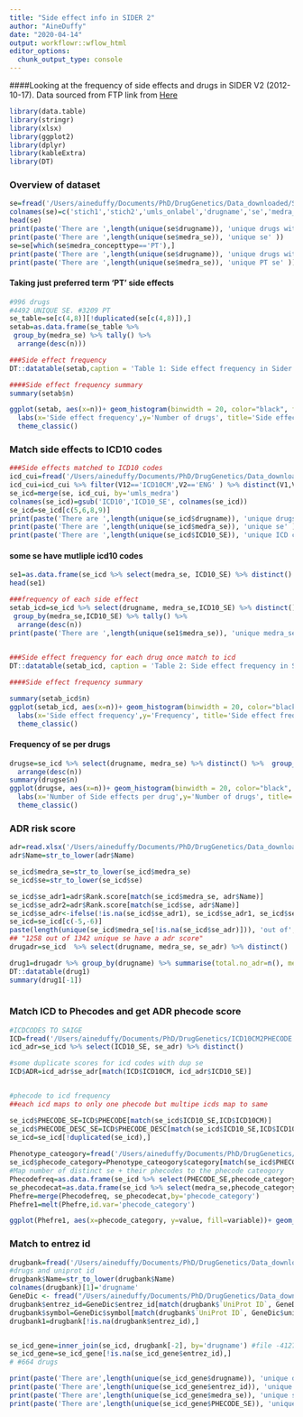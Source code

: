 ```yaml
---
title: "Side effect info in SIDER 2"
author: "AineDuffy"
date: "2020-04-14"
output: workflowr::wflow_html
editor_options:
  chunk_output_type: console
---
```



####Looking at the frequency of side effects and drugs in SIDER V2 (2012-10-17). Data sourced from FTP link from [Here](http://sideeffects.embl.de) 

```r

library(data.table)
library(stringr)
library(xlsx)
library(ggplot2) 
library(dplyr)
library(kableExtra)
library(DT)
```

### Overview of dataset 
``` r
se=fread('/Users/aineduffy/Documents/PhD/DrugGenetics/Data_downloaded/SIDER 2/meddra_adverse_effects.tsv.gz',data.table=F)
colnames(se)=c('stich1','stich2','umls_onlabel','drugname','se','medra_concepttype','umls_medra','medra_se')
head(se)
print(paste('There are ',length(unique(se$drugname)), 'unique drugs with se' ))
print(paste('There are ',length(unique(se$medra_se)), 'unique se' ))
se=se[which(se$medra_concepttype=='PT'),]
print(paste('There are ',length(unique(se$drugname)), 'unique drugs with se' ))
print(paste('There are ',length(unique(se$medra_se)), 'unique PT se' ))
```
#### Taking just preferred term 'PT' side effects
```r

#996 drugs 
#4492 UNIQUE SE. #3209 PT
se_table=se[c(4,8)][!duplicated(se[c(4,8)]),]
setab=as.data.frame(se_table %>% 
 group_by(medra_se) %>% tally() %>%
  arrange(desc(n)))

###Side effect frequency
DT::datatable(setab,caption = 'Table 1: Side effect frequency in Sider', filter='top',colnames=c('Side effects','Frequency'), editable = TRUE, extensions = 'Buttons', options = list(dom='Bfrtip', buttons='copy','csvHtml15','excel'))

####Side effect frequency summary
summary(setab$n)

ggplot(setab, aes(x=n))+ geom_histogram(binwidth = 20, color="black", fill="light blue") +
  labs(x='Side effect frequency',y='Number of drugs', title='Side effect frequency across SIDER2') +
  theme_classic()

```

### Match side effects to ICD10 codes 
```r
###Side effects matched to ICD10 codes
icd_cui=fread('/Users/aineduffy/Documents/PhD/DrugGenetics/Data_downloaded/MRCONSO.RRF.txt',data.table=F, quote='')
icd_cui=icd_cui %>% filter(V12=='ICD10CM',V2=='ENG' ) %>% distinct(V1,V11) %>% rename(umls_medra=V1,ICD10=V11)
se_icd=merge(se, icd_cui, by='umls_medra')
colnames(se_icd)=gsub('ICD10','ICD10_SE', colnames(se_icd))
se_icd=se_icd[c(5,6,8,9)]
print(paste('There are ',length(unique(se_icd$drugname)), 'unique drugs with se that match to ICD10' ))
print(paste('There are ',length(unique(se_icd$medra_se)), 'unique se' ))
print(paste('There are ',length(unique(se_icd$ICD10_SE)), 'unique ICD codes' ))
``` 

#### some se have mutliple icd10 codes
```r

se1=as.data.frame(se_icd %>% select(medra_se, ICD10_SE) %>% distinct() %>% group_by(medra_se) %>% filter(n()>1))
head(se1)

###frequency of each side effect 
setab_icd=se_icd %>% select(drugname, medra_se,ICD10_SE) %>% distinct() %>% 
 group_by(medra_se,ICD10_SE) %>% tally() %>%
  arrange(desc(n))
print(paste('There are ',length(unique(se1$medra_se)), 'unique medra_se with duplicate ICD10 codes' ))

 
###Side effect frequency for each drug once match to icd
DT::datatable(setab_icd, caption = 'Table 2: Side effect frequency in Sider matched to ICD10 code',filter='top', colnames=c('Side effects','ICD10'  ,'Frequency'), editable = TRUE, extensions = 'Buttons', options = list(dom='Bfrtip', buttons='copy'))

####Side effect frequency summary

summary(setab_icd$n)
ggplot(setab_icd, aes(x=n))+ geom_histogram(binwidth = 20, color="black", fill="light blue") +
  labs(x='Side effect frequency',y='Frequency', title='Side effect frequency which match to ICD10 codes') +
  theme_classic()
```

#### Frequency of se per drugs

```r
drugse=se_icd %>% select(drugname, medra_se) %>% distinct() %>%  group_by(drugname) %>% tally() %>%
  arrange(desc(n))
summary(drugse$n)
ggplot(drugse, aes(x=n))+ geom_histogram(binwidth = 20, color="black", fill="light blue") +
  labs(x='Number of Side effects per drug',y='Number of drugs', title='Number of Side effects per drug') +
  theme_classic()

```

### ADR risk score
```r

adr=read.xlsx('/Users/aineduffy/Documents/PhD/DrugGenetics/Data_downloaded/ADR_rankscore.xlsx', sheetIndex=1)
adr$Name=str_to_lower(adr$Name)

se_icd$medra_se=str_to_lower(se_icd$medra_se)
se_icd$se=str_to_lower(se_icd$se)

se_icd$se_adr1=adr$Rank.score[match(se_icd$medra_se, adr$Name)]
se_icd$se_adr2=adr$Rank.score[match(se_icd$se, adr$Name)]
se_icd$se_adr<-ifelse(!is.na(se_icd$se_adr1), se_icd$se_adr1, se_icd$se_adr2)
se_icd=se_icd[c(-5,-6)]
paste(length(unique(se_icd$medra_se[!is.na(se_icd$se_adr)])), 'out of', length(unique(se_icd$medra_se)), 'unique se have a adr score')
## "1258 out of 1342 unique se have a adr score"
drugadr=se_icd  %>% select(drugname, medra_se, se_adr) %>% distinct()

drug1=drugadr %>% group_by(drugname) %>% summarise(total.no_adr=n(), meanadr=mean(se_adr, na.rm=T), sd=sd(se_adr, na.rm = T))
DT::datatable(drug1)
summary(drug1[-1])
  
```

### Match ICD to Phecodes and get ADR phecode score

```r

#ICDCODES TO SAIGE
ICD=fread('/Users/aineduffy/Documents/PhD/DrugGenetics/ICD10CM2PHECODE.csv',data.table=F)
icd_adr=se_icd %>% select(ICD10_SE, se_adr) %>% distinct()

#some duplicate scores for icd codes with dup se 
ICD$ADR=icd_adr$se_adr[match(ICD$ICD10CM, icd_adr$ICD10_SE)]


#phecode to icd frequency 
##each icd maps to only one phecode but multipe icds map to same 

se_icd$PHECODE_SE=ICD$PHECODE[match(se_icd$ICD10_SE,ICD$ICD10CM)]
se_icd$PHECODE_DESC_SE=ICD$PHECODE_DESC[match(se_icd$ICD10_SE,ICD$ICD10CM)]
se_icd=se_icd[!duplicated(se_icd),]
 
Phenotype_cateogory=fread('/Users/aineduffy/Documents/PhD/DrugGenetics/Data_downloaded/phecode_definitions1.2.csv',data.table=F)
se_icd$phecode_category=Phenotype_cateogory$category[match(se_icd$PHECODE_SE, Phenotype_cateogory$phecode)]
#Map number of distinct se + their phecodes to the phecode cateogory
Phecodefreq=as.data.frame(se_icd %>% select(PHECODE_SE,phecode_category) %>% distinct() %>% group_by(phecode_category)   %>% tally(name = 'number_phecodes'))
se_phecodecat=as.data.frame(se_icd %>% select(medra_se,phecode_category) %>% distinct() %>% group_by(phecode_category) %>% tally(name = 'number_se'))
Phefre=merge(Phecodefreq, se_phecodecat,by='phecode_category')
Phefre1=melt(Phefre,id.var='phecode_category')                         

ggplot(Phefre1, aes(x=phecode_category, y=value, fill=variable))+ geom_bar(stat = "identity",position='dodge') +theme_classic()+theme(axis.text.x = element_text(angle=-90)) + labs(x='Phecode cateogories', y='Number of side effects') 

```

### Match to entrez id  

```r

drugbank=fread('/Users/aineduffy/Documents/PhD/DrugGenetics/Data_downloaded/Target Drug-UniProt Links_ALL.csv',data.table=F, select=c(2,4))
#drugs and uniprot id
drugbank$Name=str_to_lower(drugbank$Name)
colnames(drugbank)[1]='drugname'
GeneDic <- fread("/Users/aineduffy/Documents/PhD/DrugGenetics/Data_downloaded/GeneDictionary.txt", data.table = FALSE, select=c(2,19,26))
drugbank$entrez_id=GeneDic$entrez_id[match(drugbank$`UniProt ID`, GeneDic$uniprot_ids)]
drugbank$symbol=GeneDic$symbol[match(drugbank$`UniProt ID`, GeneDic$uniprot_ids)]
drugbank1=drugbank[!is.na(drugbank$entrez_id),]


se_icd_gene=inner_join(se_icd, drugbank[-2], by='drugname') #file -412794 rows
se_icd_gene=se_icd_gene[!is.na(se_icd_gene$entrez_id),]
# #664 drugs 

print(paste('There are',length(unique(se_icd_gene$drugname)), 'unique drugs'))
print(paste('There are',length(unique(se_icd_gene$entrez_id)), 'unique genes'))
print(paste('There are',length(unique(se_icd_gene$medra_se)), 'unique se and out of these', length(unique(se_icd_gene$medra_se[!is.na(se_icd_gene$se_adr)])), 'has an adr score'))
print(paste('There are',length(unique(se_icd_gene$PHECODE_SE)), 'unique phecodes and out of these', length(unique(se_icd_gene$PHECODE_SE[!is.na(se_icd_gene$se_adr)])), 'has an adr score'))
```

